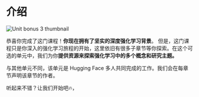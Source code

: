 # 介绍

<img src="https://huggingface.co/datasets/huggingface-deep-rl-course/course-images/resolve/main/en/unit12/thumbnail.png" alt="Unit bonus 3 thumbnail"/>


恭喜你完成了这门课程！**你现在拥有了坚实的深度强化学习背景**。
但是，这门课程只是你深入的强化学习旅程的开始，这里依旧有很多子章节等你探索。在这个可选的单元中，我们为你**提供资源来探索强化学习中的多个概念和研究主题。**

与其他单元不同，该单元是 Hugging Face 多人共同完成的工作。我们会在每章节声明该章节的作者。

听起来不错？让我们开始吧🔥，
